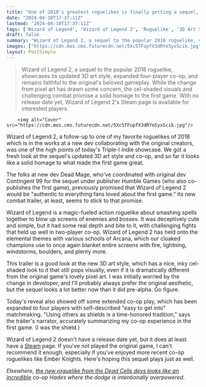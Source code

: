 ```yaml
---
title: "One of 2018's greatest roguelikes is finally getting a sequel, and its expanded 4-player online co-op looks fantastic"
date: "2024-04-10T17:37:11Z"
lastmod: "2024-04-10T17:37:11Z"
tags: ['Wizard of Legend', 'Wizard of Legend 2', 'Roguelike', '3D Art Style', 'Co-op', 'Magic-Fueled Action', 'Elemental Themes', 'Arcana', 'Cel-Shaded', 'Ember Knights', 'Dead Cells', 'Hades', 'Steam']
draft: false
summary: "Wizard of Legend 2, a sequel to the popular 2018 roguelike, showcases its updated 3D art style, expanded four-player co-op, and remains faithful to the original's beloved gameplay. While the change from pixel art has drawn some concern, the cel-shaded visuals and challenging combat promise a solid homage to the first game. With no release date yet, Wizard of Legend 2's Steam page is available for interested players."
images: ["https://cdn.mos.cms.futurecdn.net/5Xc5TFupfX3dRYe5yxScik.jpg"]
layout: PostSimple
---
```

> Wizard of Legend 2, a sequel to the popular 2018 roguelike, showcases its updated 3D art style, expanded four-player co-op, and remains faithful to the original's beloved gameplay. While the change from pixel art has drawn some concern, the cel-shaded visuals and challenging combat promise a solid homage to the first game. With no release date yet, Wizard of Legend 2's Steam page is available for interested players.


        <img alt="Cover" src="https://cdn.mos.cms.futurecdn.net/5Xc5TFupfX3dRYe5yxScik.jpg"/>
        
Wizard of Legend 2, a follow-up to one of my favorite roguelikes of 2018 which is in the works at a new dev collaborating with the original creators, was one of the high points of today's Triple-I indie showcase. We got a fresh look at the sequel's updated 3D art style and co-op, and so far it looks like a solid homage to what made the first game great.

The folks at new dev Dead Mage, who've coordinated with original dev Contingent 99 for the sequel under publisher Humble Games (who also co-publishes the first game), previously promised that Wizard of Legend 2 would be "authentic to everything fans loved about the first game." Its new combat trailer, at least, seems to stick to that promise. 

Wizard of Legend is a magic-fueled action roguelike about smashing spells together to blow up screens of enemies and bosses. It was deceptively cute and simple, but it had some real depth and bite to it, with challenging fights that held up well in two-player co-op. Wizard of Legend 2 has held onto the elemental themes with various schools of Arcana, which our cloaked champions use to once again blanket entire screens with fire, lightning, windstorms, boulders, and plenty more. 

This trailer is a good look at the new 3D art style, which has a nice, inky cel-shaded look to it that still pops visually, even if it is dramatically different from the original game's lovely pixel art. I was initially worried by the change in developer, and I'll probably always prefer the original aesthetic, but the sequel looks a lot better now than it did pre-alpha. Go figure.

Today's reveal also showed off some extended co-op play, which has been expanded to four players with self-described "easy to get into" matchmaking. "Using others as shields is a time-honored tradition," says the trailer's narrator, accurately summarizing my co-op experience in the first game. (I was the shield.) 

Wizard of Legend 2 doesn't have a release date yet, but it does at least have a [<u>Steam</u>](https://store.steampowered.com/app/2193540/Wizard_of_Legend_2/) page. If you've not played the original game, I can't recommend it enough, especially if you've enjoyed more recent co-op roguelikes like Ember Knights. Here's hoping this sequel plays just as well. 

*Elsewhere, *[<u><em>the new roguelike from the Dead Cells devs looks like an incredible</em></u>](https://www.gamesradar.com/the-new-roguelike-from-the-dead-cells-devs-looks-like-an-incredible-co-op-hades-where-the-dodge-is-intentionally-overpowered/)* co-op Hades where the dodge is intentionally overpowered.*
        